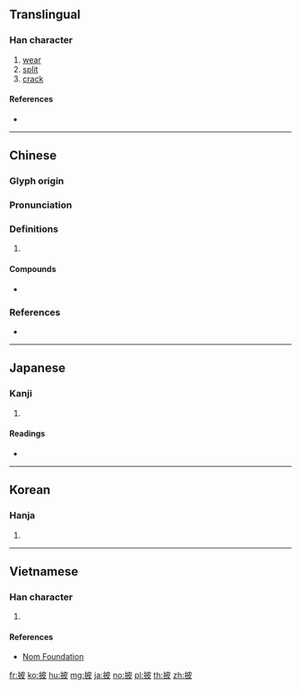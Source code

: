 {{character info/new}}
==Translingual==

===Han character===
{{Han char|rn=64|rad=手|as=05|sn=8|four=54047|canj=QDHE|ids=⿰扌皮}}

# [[wear]]
# [[split]]
# [[crack]]

====References====
* {{Han ref|kx=0422.200|dkj=11909|dj=0770.170|hdz=31861.010|uh=62AB|ud=25259|bh=A9DC|bd=43484}}

----

==Chinese==
{{zh-forms}}

===Glyph origin===
{{Han etym}}

===Pronunciation===
{{zh-pron
|m=pī
|c=pei1
|h=pfs=phî
|md=
|mn=phi
|w=
|mc=y
|oc=y
|cat=
}}

===Definitions===
{{zh-hanzi}}

# {{rfdef|lang=zh}}

====Compounds====
* {{zh-l|披肩|pījiān}}

===References===
* {{R:yue:Hanzi}}

----

==Japanese==

===Kanji===
{{ja-kanji|grade=c|rs=手05}}

# {{defn|lang=ja|sort=手05}}

====Readings====
* {{ja-readings|on=[[ひ]] (hi)|kun=[[ひらく]] (hiraku)}}

----

==Korean==

===Hanja===
{{ko-hanja|hangeul=피|eumhun=|rv=pi|mr=p'i|y=phi}}

# {{defn|lang=ko|sort=手05}}

----

==Vietnamese==

===Han character===
{{vi-readings|rs=手05|hanviet=[[phơ]], [[bờ]], [[pha]], [[phê]], [[phi]], [[phơi]]}}

# {{defn|lang=vi|sort=手05}}

====References====
* [http://nomfoundation.org/common/nom_details.php?codepoint=62ab Nom Foundation]

[[fr:披]]
[[ko:披]]
[[hu:披]]
[[mg:披]]
[[ja:披]]
[[no:披]]
[[pl:披]]
[[th:披]]
[[zh:披]]